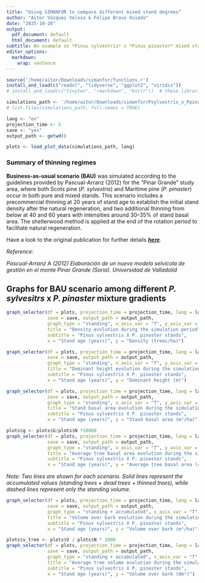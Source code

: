 ```yaml
---
title: "Using SIMANFOR to compare different mixed stand degrees"
author: "Aitor Vázquez Veloso & Felipe Bravo Oviedo"
date: "2025-10-20"
output:
  pdf_document: default
  html_document: default
subtitle: An example on *Pinus sylvestris* x *Pinus pinaster* mixed stands in Spain
editor_options:
  markdown:
    wrap: sentence
---
```


```r
source('/home/aitor/Downloads/simanfor/functions.r')
install_and_load(c("readxl", "tidyverse", "ggplot2", "viridis"))
# install_and_load(c("tinytex", "rmarkdown", "knitr"))  # these libraries are necessary for the reports creation
```

```r
simulations_path <- '/home/aitor/Downloads/simanfor/Psylvestris_x_Ppinaster-mixing_degrees/BAU-mixtures/' 
# list.files(simulations_path, full.names = TRUE)
```

```r
lang <- "en"
projection_time <- 5  
save <- "yes"  
output_path <- getwd()  

plots <- load_plot_data(simulations_path, lang)
```

### Summary of thinning regimes

**Business-as-usual scenario (BAU)** was simulated according to the guidelines provided by Pascual-Arranz (2012) for the “Pinar Grande” study area, where both Scots pine (*P. sylvestris*) and Maritime pine (*P. pinaster*) occur in both pure and mixed stands. This scenario includes a precommercial thinning at 20 years of stand age to establish the initial stand density after the natural regeneration, and two additional thinning from below at 40 and 60 years with intensities around 30–35% of stand basal area. The shelterwood method is applied at the end of the rotation period to facilitate natural regeneration.


Have a look to the original publication for further details [***here***](https://doi.org/10.1007/s10342-024-01752-3).

*Reference:*

*Pascual-Arranz A (2012) Elaboración de un nuevo modelo selvícola de gestión en el monte Pinar Grande (Soria). Universidad de Valladolid*


## Graphs for BAU scenario among different *P. sylvesitrs* x *P. pinaster* mixture gradients


```r
graph_selector(df = plots, projection_time = projection_time, lang = lang, 
               save = save, output_path = output_path,
               graph_type = "standing", x_axis_var = "T", y_axis_var = "N", 
               title = "Density evolution during the simulation period", 
               subtitle = "Pinus sylvestris X P. pinaster stands",
               x = "Stand age (years)", y = "Density (trees/ha)")
```


```r
graph_selector(df = plots, projection_time = projection_time, lang = lang, 
               save = save, output_path = output_path,
               graph_type = "standing", x_axis_var = "T", y_axis_var = "Ho", 
               title = "Dominant height evolution during the simulation period", 
               subtitle = "Pinus sylvestris X P. pinaster stands",
               x = "Stand age (years)", y = "Dominant height (m)")
```


```r
graph_selector(df = plots, projection_time = projection_time, lang = lang, 
               save = save, output_path = output_path,
               graph_type = "standing", x_axis_var = "T", y_axis_var = "G", 
               title = "Stand basal area evolution during the simulation period", 
               subtitle = "Pinus sylvestris X P. pinaster stands",
               x = "Stand age (years)", y = "Stand basal area (m²/ha)")
```


```r
plots$g <- plots$G/plots$N *10000
graph_selector(df = plots, projection_time = projection_time, lang = lang, 
               save = save, output_path = output_path,
               graph_type = "standing", x_axis_var = "T", y_axis_var = "g", 
               title = "Average tree basal area evolution during the simulation period", 
               subtitle = "Pinus sylvestris X P. pinaster stands",
               x = "Stand age (years)", y = "Average tree basal area (cm²)")
```

*Note: Two lines are shown for each scenario. Solid lines represent the accumulated values (standing trees + dead trees + thinned trees), while dashed lines represent only the standing volume.*

```r
graph_selector(df = plots, projection_time = projection_time, lang = lang, 
               save = save, output_path = output_path, 
               graph_type = "standing + accumulated", x_axis_var = "T", y_axis_var = "V", 
               title = "Volume over bark evolution during the simulation period", 
               subtitle = "Pinus sylvestris X P. pinaster stands", 
               x = "Stand age (years)", y = "Volume over bark (m³/ha)")
```


```r
plots$v_tree <- plots$V / plots$N * 1000
graph_selector(df = plots, projection_time = projection_time, lang = lang, 
               save = save, output_path = output_path, 
               graph_type = "standing + accumulated", x_axis_var = "T", y_axis_var = "v_tree", 
               title = "Average tree volume evolution during the simulation period", 
               subtitle = "Pinus sylvestris X P. pinaster stands", 
               x = "Stand age (years)", y = "Volume over bark (dm³)")
```
